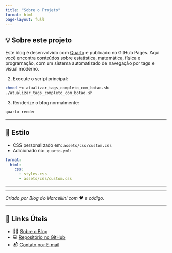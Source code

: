 ```yaml
---
title: "Sobre o Projeto"
format: html
page-layout: full
---
```


::: {.callout-note collapse=false}
# 💡 Sobre este projeto

Este blog é desenvolvido com [Quarto](https://quarto.org/) e publicado no GitHub Pages. Aqui você encontra conteúdos sobre estatística, matemática, física e programação, com um sistema automatizado de navegação por tags e visual moderno.

:::


```{=markdown}
# Blog do Marcellini

Este é o repositório do meu blog pessoal, criado com [Quarto](https://quarto.org/). Aqui compartilho conteúdos sobre estatística, matemática, programação e física, com foco em explicações didáticas e exemplos práticos.

---

## 📚 Publicações em destaque

- [A Beleza é o Primeiro Teste — G. H. Hardy e a Matemática como Arte](https://marcellini-celso.github.io/blog-marcellini/posts/matematica/beleza-matematica.html)
- [Por que \( 0! = 1 \)?](https://marcellini-celso.github.io/blog-marcellini/posts/matematica/fatorial-zero.html)

---

## ⚙️ Como este blog foi feito

- Desenvolvido com [Quarto](https://quarto.org/)
- Publicado via **GitHub Pages**
- Códigos escritos em **R**, **Python** e **LaTeX**
- Tema: `flatly`, com ajustes em `styles.css`

---

## 🧭 Navegação por Tags

O blog possui um sistema automatizado para geração de páginas de tags, nuvem de palavras e navegação visual.

### Scripts mantidos

- `gerar_posts_json.py`: extrai `title`, `tags`, `href` dos posts `.qmd` e salva em `docs/posts.json`
- `nuvem_tags.py`: gera a imagem `nuvem_tags.png` com base em `tags_freq.txt`
- `atualizar_tags_completo_com_botao.sh`: script completo que:
  - Gera `tags.qmd` com visual limpo
  - Cria `tags/*.qmd` com os posts de cada tag
  - Adiciona botão de retorno para `tags.qmd` em cada página de tag
  - Gera a imagem da nuvem

### Scripts substituídos (podem ser removidos)

- `atualizar_tags.sh`
- `gerar_paginas_de_tags.py`

### Como usar

1. Gere `posts.json` com:

```bash
python3 gerar_posts_json.py
```

2. Execute o script principal:

```bash
chmod +x atualizar_tags_completo_com_botao.sh
./atualizar_tags_completo_com_botao.sh
```

3. Renderize o blog normalmente:

```bash
quarto render
```

---

## 🎨 Estilo

- CSS personalizado em: `assets/css/custom.css`
- Adicionado no `_quarto.yml`:

```yaml
format:
  html:
    css: 
      - styles.css
      - assets/css/custom.css
```

---

---

*Criado por Blog do Marcellini com ❤️ e código.*

---

## 🔗 Links Úteis

- 🧑‍🏫 [Sobre o Blog](../../posts/pessoal/sobre-o-blog.html)
- 💻 [Repositório no GitHub](https://github.com/marcellini-celso/blog-marcellini)
- 📬 [Contato por E-mail](mailto:prof.marcellini@gmail.com)
